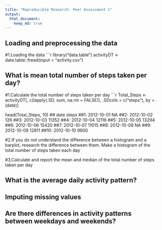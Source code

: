```yaml
---
title: "Reproducible Research: Peer Assessment 1"
output: 
  html_document:
    keep_md: true
---
```



## Loading and preprocessing the data
#1.Loading the data 
```r
library("data.table")
activityDT <- data.table::fread(input = "activity.csv")


## What is mean total number of steps taken per day?
#1.Calculate the total number of steps taken per day
```r
Total_Steps <- activityDT[, c(lapply(.SD, sum, na.rm = FALSE)), .SDcols = c("steps"), by = .(date)] 

head(Total_Steps, 10)
 ##        date steps
 ##1: 2012-10-01    NA
 ##2: 2012-10-02   126
 ##3: 2012-10-03 11352
 ##4: 2012-10-04 12116
 ##5: 2012-10-05 13294
 ##6: 2012-10-06 15420
 ##7: 2012-10-07 11015
 ##8: 2012-10-08    NA
 ##9: 2012-10-09 12811
##10: 2012-10-10  9900

#2.If you do not understand the difference between a histogram and a barplot, research the difference between them. Make a histogram of the total number of steps taken each day

#3,Calculate and report the mean and median of the total number of steps taken per day


## What is the average daily activity pattern?



## Imputing missing values



## Are there differences in activity patterns between weekdays and weekends?
